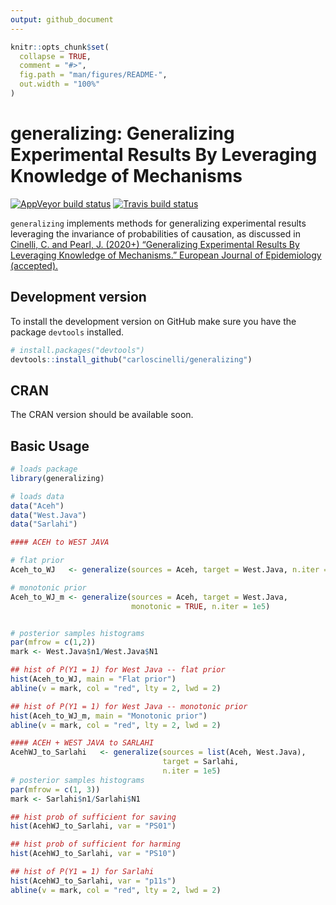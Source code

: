 ```yaml
---
output: github_document
---
```


<!-- README.md is generated from README.Rmd. Please edit that file -->

```r
knitr::opts_chunk$set(
  collapse = TRUE,
  comment = "#>",
  fig.path = "man/figures/README-",
  out.width = "100%"
)
```

# generalizing: Generalizing Experimental Results By Leveraging Knowledge of Mechanisms

<!-- badges: start -->
[![AppVeyor build status](https://ci.appveyor.com/api/projects/status/github/carloscinelli/generalizing?branch=master&svg=true)](https://ci.appveyor.com/project/carloscinelli/generalizing)
[![Travis build status](https://travis-ci.org/carloscinelli/generalizing.svg?branch=master)](https://travis-ci.org/carloscinelli/generalizing)
<!-- badges: end -->

`generalizing` implements methods for generalizing experimental results leveraging the invariance of probabilities of causation, as discussed in [Cinelli, C. and Pearl, J. (2020+) "Generalizing Experimental Results By Leveraging Knowledge of Mechanisms." European Journal of Epidemiology (accepted).](https://ftp.cs.ucla.edu/pub/stat_ser/r492.pdf) 

## Development version

To install the development version on GitHub make sure you have the package `devtools` installed.

```r
# install.packages("devtools") 
devtools::install_github("carloscinelli/generalizing")
```

## CRAN 

The CRAN version should be available soon.

## Basic Usage


```r
# loads package
library(generalizing)

# loads data
data("Aceh")
data("West.Java")
data("Sarlahi")

#### ACEH to WEST JAVA 

# flat prior
Aceh_to_WJ   <- generalize(sources = Aceh, target = West.Java, n.iter = 1e5)

# monotonic prior
Aceh_to_WJ_m <- generalize(sources = Aceh, target = West.Java, 
                           monotonic = TRUE, n.iter = 1e5) 


# posterior samples histograms
par(mfrow = c(1,2))
mark <- West.Java$n1/West.Java$N1

## hist of P(Y1 = 1) for West Java -- flat prior
hist(Aceh_to_WJ, main = "Flat prior")
abline(v = mark, col = "red", lty = 2, lwd = 2)

## hist of P(Y1 = 1) for West Java -- monotonic prior
hist(Aceh_to_WJ_m, main = "Monotonic prior")
abline(v = mark, col = "red", lty = 2, lwd = 2)

#### ACEH + WEST JAVA to SARLAHI
AcehWJ_to_Sarlahi   <- generalize(sources = list(Aceh, West.Java), 
                                  target = Sarlahi, 
                                  n.iter = 1e5)
# posterior samples histograms
par(mfrow = c(1, 3))
mark <- Sarlahi$n1/Sarlahi$N1

## hist prob of sufficient for saving
hist(AcehWJ_to_Sarlahi, var = "PS01")

## hist prob of sufficient for harming
hist(AcehWJ_to_Sarlahi, var = "PS10")

## hist of P(Y1 = 1) for Sarlahi
hist(AcehWJ_to_Sarlahi, var = "p11s")
abline(v = mark, col = "red", lty = 2, lwd = 2)
```
